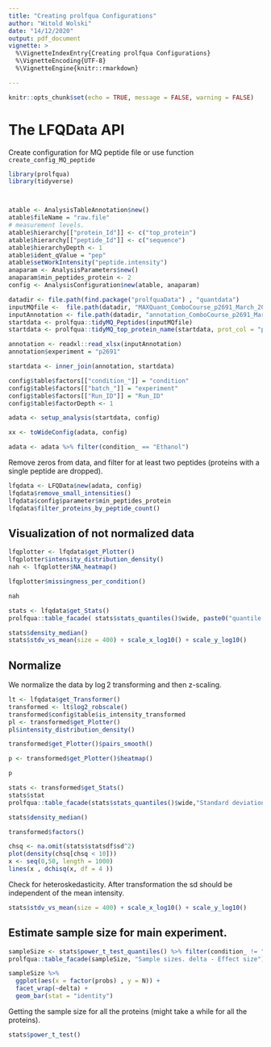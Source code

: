 ```yaml
---
title: "Creating prolfqua Configurations"
author: "Witold Wolski"
date: "14/12/2020"
output: pdf_document
vignette: >
  %\VignetteIndexEntry{Creating prolfqua Configurations} 
  %\VignetteEncoding{UTF-8}
  %\VignetteEngine{knitr::rmarkdown}

---
```



```r
knitr::opts_chunk$set(echo = TRUE, message = FALSE, warning = FALSE)
```


# The LFQData API

Create configuration for MQ peptide file or use function `create_config_MQ_peptide`

```r
library(prolfqua)
library(tidyverse)



atable <- AnalysisTableAnnotation$new()
atable$fileName = "raw.file"
# measurement levels.
atable$hierarchy[["protein_Id"]] <- c("top_protein")
atable$hierarchy[["peptide_Id"]] <- c("sequence")
atable$hierarchyDepth <- 1
atable$ident_qValue = "pep"
atable$setWorkIntensity("peptide.intensity")
anaparam <- AnalysisParameters$new()
anaparam$min_peptides_protein <- 2
config <- AnalysisConfiguration$new(atable, anaparam)

```


```r
datadir <- file.path(find.package("prolfquaData") , "quantdata")
inputMQfile <-  file.path(datadir, "MAXQuant_ComboCourse_p2691_March_2018_WU183012.zip")
inputAnnotation <- file.path(datadir, "annotation_ComboCourse_p2691_March_2018_WU183012.xlsx")
startdata <- prolfqua::tidyMQ_Peptides(inputMQfile)
startdata <- prolfqua::tidyMQ_top_protein_name(startdata, prot_col = "proteins")

annotation <- readxl::read_xlsx(inputAnnotation)
annotation$experiment = "p2691"

startdata <- inner_join(annotation, startdata)

config$table$factors[["condition_"]] = "condition"
config$table$factors[["batch_"]] = "experiment"
config$table$factors[["Run_ID"]] = "Run_ID"
config$table$factorDepth <- 1

adata <- setup_analysis(startdata, config)

xx <- toWideConfig(adata, config)

adata <- adata %>% filter(condition_ == "Ethanol")

```

Remove zeros from data, and filter for at least two peptides (proteins with a single peptide are dropped).

```r
lfqdata <- LFQData$new(adata, config)
lfqdata$remove_small_intensities()
lfqdata$config$parameter$min_peptides_protein
lfqdata$filter_proteins_by_peptide_count()

```

## Visualization of not normalized data

```r
lfqplotter <- lfqdata$get_Plotter()
lfqplotter$intensity_distribution_density()
nah <- lfqplotter$NA_heatmap()
```

```r
lfqplotter$missingness_per_condition()
```



```r
nah
```

```r
stats <- lfqdata$get_Stats()
prolfqua::table_facade( stats$stats_quantiles()$wide, paste0("quantile of ",stats$stat ))

stats$density_median()
stats$stdv_vs_mean(size = 400) + scale_x_log10() + scale_y_log10()
```

## Normalize

We normalize the data by $\log2$ transforming and then z-scaling.

```r
lt <- lfqdata$get_Transformer()
transformed <- lt$log2_robscale()
transformed$config$table$is_intensity_transformed
pl <- transformed$get_Plotter()
pl$intensity_distribution_density()

```

```r
transformed$get_Plotter()$pairs_smooth()
```

```r
p <- transformed$get_Plotter()$heatmap()
```

```r
p
```


```r
stats <- transformed$get_Stats()
stats$stat
prolfqua::table_facade(stats$stats_quantiles()$wide,"Standard deviations")

```


```r
stats$density_median()
```

```r
transformed$factors()

chsq <- na.omit(stats$statsdf$sd^2)
plot(density(chsq[chsq < 10]))
x <- seq(0,50, length = 1000)
lines(x , dchisq(x, df = 4 ))
```

Check for heteroskedasticity. After transformation the sd should be independent of the mean intensity.

```r
stats$stdv_vs_mean(size = 400) + scale_x_log10() + scale_y_log10()
```


## Estimate sample size for main experiment.


```r
sampleSize <- stats$power_t_test_quantiles() %>% filter(condition_ != "All")
prolfqua::table_facade(sampleSize, "Sample sizes. delta - Effect size")

sampleSize %>%
  ggplot(aes(x = factor(probs) , y = N)) +
  facet_wrap(~delta) +
  geom_bar(stat = "identity")
```

Getting the sample size for all the proteins (might take a while for all the proteins).


```r
stats$power_t_test()
```



